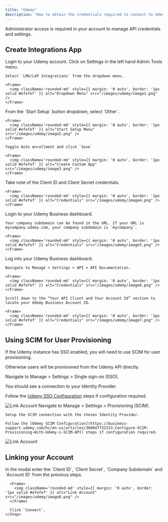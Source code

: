 ```yaml
---
title: "Udemy"
description: "How to obtain the credentials required to connect to Udemy."
---
```


<Note>
  Administrator access is required in your account to manage API credentials and settings.
</Note>

## Create Integrations App

<Steps>
  <Step title="Log into Udemy">
    Login to your Udemy account.
  </Step>

  <Step title="Navigate to LMX/LXP Integrations">
    Click on Settings in the left hand Admin Tools menu.

    Select `LMX/LXP Integrations` from the dropdown menu.

    <Frame>
      <img className='rounded-md' style={{ margin: '0 auto', border: '1px solid #efefef' }} alt="Dropdown Menu" src="/images/udemy/image1.png" />
    </Frame>
  </Step>

  <Step title="Create Custom Integration">
    From the `Start Setup` button dropdown, select `Other`.

    <Frame>
      <img className='rounded-md' style={{ margin: '0 auto', border: '1px solid #efefef' }} alt="Start Setup Menu" src="/images/udemy/image2.png" />
    </Frame>

    Toggle Auto enrollment and click `Save`

    <Frame>
      <img className='rounded-md' style={{ margin: '0 auto', border: '1px solid #efefef' }} alt="Create Custom App" src="/images/udemy/image3.png" />
    </Frame>
  </Step>

  <Step title="Note the Client ID and Client Secret">
    Take note of the Client ID and Client Secret credentials.

    <Frame>
      <img className='rounded-md' style={{ margin: '0 auto', border: '1px solid #efefef' }} alt="Credentials" src="/images/udemy/image4.png" />
    </Frame>
  </Step>

  <Step title="Find Company Subdomain">
    Login to your Udemy Business dashboard.

    Your company subdomain can be found in the URL. If your URL is mycompany.udemy.com, your company subdomain is `mycompany`.

    <Frame>
      <img className='rounded-md' style={{ margin: '0 auto', border: '1px solid #efefef' }} alt="Credentials" src="/images/udemy/image5.png" />
    </Frame>
  </Step>

  <Step title="Find Account ID">
    Log into your Udemy Business dashboard.

    Navigate to Manage > Settings > API > API Documentation.

    <Frame>
      <img className='rounded-md' style={{ margin: '0 auto', border: '1px solid #efefef' }} alt="Credentials" src="/images/udemy/image6.png" />
    </Frame>

    Scroll down to the “Your API Client and Your Account Id” section to locate your Udemy Business Account ID.

    <Frame>
      <img className='rounded-md' style={{ margin: '0 auto', border: '1px solid #efefef' }} alt="Credentials" src="/images/udemy/image7.png" />
    </Frame>
  </Step>

</Steps>

## Using SCIM for User Provisioning

If the Udemy instance has SSO enabled, you will need to use SCIM for user provisioning. 

Otherwise users will be provisioned from the Udemy API directly.

<Steps>
<Step title="Check SSO is Enabled">
  Navigate to Manage > Settings > Single sign-on (SSO).

  You should see a connection to your Identity Provider. 
  
  Follow the [Udemy SSO Configuration](https://business-support.udemy.com/hc/en-us/articles/115008213828-Overview-of-Udemy-Business-SSO-Core-Features) steps if configuration required.

  <Frame>
    <img className='rounded-md' style={{ margin: '0 auto', border: '1px solid #efefef' }} alt="Link Account" src="/images/udemy/SSO.png" />
  </Frame>
</Step>

  <Step title="Enable SCIM">
    Navigate to Manage > Settings > Provisioning (SCIM).

    Setup the SCIM connection with the chosen Identity Provider.

    Follow the [Udemy SCIM Configuration](https://business-support.udemy.com/hc/en-us/articles/360047732153-Configure-SCIM-Provisioning-With-Udemy-s-SCIM-API) steps if configuration required.

  <Frame>
    <img className='rounded-md' style={{ margin: '0 auto', border: '1px solid #efefef' }} alt="Link Account" src="/images/udemy/SCIM.png" />
  </Frame>
  </Step>
</Steps>


## Linking your Account
  <Steps>
    <Step title="Link Udemy Account">
      In the modal enter the `Client ID`, `Client Secret`, `Company Subdomain` and `Account ID` from the previous steps.

      <Frame>
        <img className='rounded-md' style={{ margin: '0 auto', border: '1px solid #efefef' }} alt="Link Account" src="/images/udemy/image8.png" />
      </Frame>

      Click `Connect`.
    </Step>

  </Steps>
